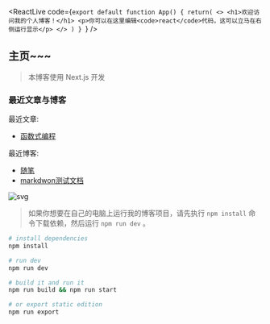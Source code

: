 
<ReactLive code={`export default function App() {
    return(
        <>
            <h1>欢迎访问我的个人博客！</h1>
            <p>你可以在这里编辑<code>react</code>代码，这可以立马在右侧运行显示</p>
        </>
    )
}
`} />

## 主页~~~
> 本博客使用 Next.js 开发

### 最近文章与博客

最近文章:
- [函数式编程](/blog/doc/javascript/functional-javascript)

最近博客:
- [随笔](/blog/blog/jottings)
- [markdwon测试文档](/blog/blog/md-test)

![svg](/blog/img/svg404/5.svg)

> 如果你想要在自己的电脑上运行我的博客项目，请先执行 `npm install` 命令下载依赖，然后运行 `npm run dev` 。
```bash
# install dependencies
npm install

# run dev
npm run dev

# build it and run it
npm run build && npm run start

# or export static edition
npm run export
```
